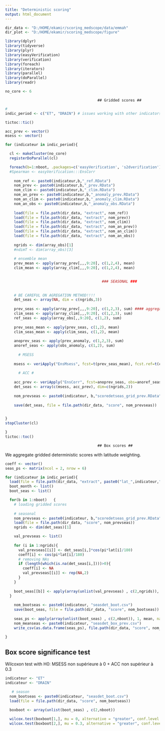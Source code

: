 ```yaml
---
title: "Deterministic scoring"
output: html_document
---
```


```r
dir_data <- "D:/HOME/ekamir/scoring_medscope/data/emmah" 
dir_plot <- "D:/HOME/ekamir/scoring_medscope/figure" 

library(dplyr)
library(tidyverse)
library(plyr)
library(easyVerification)
library(verification)
library(foreach)
library(iterators)
library(parallel)
library(doParallel)
library(readr)

no_core <- 6

```


                                              ## Gridded scores ##


```r
#
indic_period <- c("ET", "DRAIN") # issues working with other indicators

tictoc::tic()

acc_prev <- vector()
msess <- vector()

for (indicateur in indic_period){

  cl <- makeCluster(no_core)
  registerDoParallel(cl)

  foreach(b=1:nboot, .packages=c('easyVerification', 's2dverification')) %dopar%  { # loop on bootstrap samples
  #Spearman <- easyVerification:::EnsCorr
    
    nom_ref <- paste0(indicateur,b,"_ref.RData")
    nom_prev <- paste0(indicateur,b,"_prev.RData")
    nom_clim <- paste0(indicateur,b,"_clim.RData")
    nom_an_prev <- paste0(indicateur,b,"_anomaly_prev.RData")
    nom_an_clim <- paste0(indicateur,b,"_anomaly_clim.RData")
    nom_an_obs <- paste0(indicateur,b,"_anomaly_obs.RData")
    
    load(file = file.path(dir_data, "extract", nom_ref))
    load(file = file.path(dir_data, "extract", nom_prev))
    load(file = file.path(dir_data, "extract", nom_clim))
    load(file = file.path(dir_data, "extract", nom_an_prev))
    load(file = file.path(dir_data, "extract", nom_an_clim))
    load(file = file.path(dir_data, "extract", nom_an_obs))
    
    ngrids <- dim(array_obs)[1]
    #ndimT <- dim(array_obs)[3]
    
    # ensemble mean 
    prev_mean <- apply(array_prev[,,,9:20], c(1,2,4), mean)
    clim_mean <- apply(array_clim[,,,9:20], c(1,2,4), mean)
    

                                            ### SEASONAL ###
    
    
    # BE CAREFUL ON AGREGATION METHOD!!!!
    det_seas <- array(NA, dim = c(ngrids,3))
  
    prev_seas <- apply(array_prev[,,,9:20], c(1,2,3), sum) #### aggregation method to be changed!!
    clim_seas <- apply(array_clim[,,,9:20], c(1,2,3), sum)
    ref_seas <- apply(array_obs[,,9:20], c(1,2), sum)
    
    prev_seas_mean <- apply(prev_seas, c(1,2), mean)
    clim_seas_mean <- apply(clim_seas, c(1,2), mean)
    
    anoprev_seas <- apply(prev_anomaly, c(1,2,3), sum)
    anoref_seas <- apply(obs_anomaly, c(1,2), sum)
    
      # MSESS
      
    msess <- veriApply("EnsMsess", fcst=t(prev_seas_mean), fcst.ref=t(clim_seas_mean), obs=t(ref_seas), parallel = TRUE)
  
      # ACC #
    
    acc_prev <- veriApply("EnsCorr", fcst=anoprev_seas, obs=anoref_seas)
    det_seas <- array(c(msess, acc_prev), dim=c(ngrids,2))
    
    nom_prevseas <- paste0(indicateur, b,"scoredetseas_grid_prev.RData")
  
    save(det_seas, file = file.path(dir_data, "score", nom_prevseas))
  

}
stopCluster(cl)

}
tictoc::toc() 

```
   
   
                                              ## Box scores ##


We aggregate gridded deterministic scores with latitude weighting.

```r

coeff <- vector()
seas_ps <- matrix(ncol = 2, nrow = 6)

for (indicateur in indic_period){
  load(file = file.path(dir_data, "extract", paste0("lat_",indicateur,".RData")))
  boot_month <- list()
  boot_seas <- list()

  for(b in 1:nboot)   {
    # loading gridded scores
  
    # seasonal
    nom_prevseas <- paste0(indicateur, b,"scoredetseas_grid_prev.RData")
    load(file = file.path(dir_data, "score", nom_prevseas))
    ngrids <- dim(det_seas)[1]

    val_prevseas <- list()
  
    for (i in 1:ngrids){
      val_prevseas[[i]] <- det_seas[i,]*cos(pi*lat[i]/180)
      coeff[i] <- cos(pi*lat[i]/180)
      # removing NAs
      if (length(which(is.na(det_seas[i,])))>0){
        coeff[i] <- NA
        val_prevseas[[i]] <- rep(NA,2)
      }
    }
  
    boot_seas[[b]] <- apply(array(unlist(val_prevseas) , c(2,ngrids)), 1, sum, na.rm = T)/sum(coeff, na.rm = T)
  }
  
    nom_bootseas <- paste0(indicateur, "seasdet_boot.csv")
    save(boot_seas, file = file.path(dir_data, "score", nom_bootseas))
    
    seas_ps <- apply(array(unlist(boot_seas) , c(2,nboot)), 1, mean, na.rm=T)
    nom_meanseas <- paste0(indicateur, "seasdet_box_prev.csv")
    write_csv(as.data.frame(seas_ps), file.path(dir_data, "score", nom_meanseas))

}

```
## Box score significance test

Wilcoxon test with H0: MSESS non supérieure à 0 + ACC non supérieur à 0.3

```r
indicateur <- "ET"
indicateur <- "DRAIN"

   # season
  nom_bootseas <- paste0(indicateur, "seasdet_boot.csv")
  load(file = file.path(dir_data, "score", nom_bootseas))

  boxboot <- array(unlist(boot_seas) , c(2,nboot))
  
  wilcox.test(boxboot[1,], mu = 0, alternative = "greater", conf.level = 0.95, na.action = na.omit)$p.value # msess
  wilcox.test(boxboot[2,], mu = 0.3, alternative = "greater", conf.level = 0.95, na.action = na.omit)$p.value # acc


```
